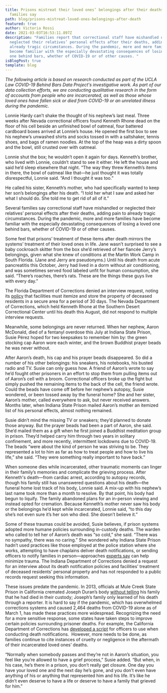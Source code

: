 ```yaml
---
title: Prisons mistreat their loved ones’ belongings after their deaths, some
  families say
path: blog/prisons-mistreat-loved-ones-belongings-after-death
featured: true
author: Victoria Rossi
date: 2021-03-03T16:53:11.897Z
description: "Families report that correctional staff have mishandled or
  neglected their relatives’ personal effects after their deaths, adding pain to
  already tragic circumstances. During the pandemic, more and more families have
  become familiar with the especially devastating consequences of losing a loved
  one behind bars, whether of COVID-19 or of other causes. "
isBlogPost: true
template: blog
---
```

*The following article is based on research conducted as part of the UCLA Law COVID-19 Behind Bars Data Project's investigative work. As part of our data collection efforts, we are conducting qualitative research in the form of accounts from people who are incarcerated, as well as those whose loved ones have fallen sick or died from COVID-19 or an unrelated illness during the pandemic.*

Lonnie Hardy can’t shake the thought of his nephew’s last meal. Three weeks after Nevada correctional officers found Kenneth Rhone dead on the floor of his cell beside an unfinished bowl of oatmeal, four battered cardboard boxes arrived at Lonnie’s house. He opened the first box to see his nephew’s unwashed shirts and socks tossed in with a saltshaker, tennis shoes, and bags of ramen noodles. At the top of the heap was a dirty spoon and the bowl, still crusted over with oatmeal.

Lonnie shut the box; he wouldn’t open it again for days. Kenneth’s brother, who lived with Lonnie, couldn’t stand to see it either. He left the house and said he’d sleep elsewhere that night. “The way they threw Kenneth’s items in there, the bowl of oatmeal like that—he just thought it was totally disrespectful, Lonnie said. “And I thought it was too.”

He called his sister, Kenneth’s mother, who had specifically wanted to keep her son’s belongings after his death. “I told her what I saw and asked her what I should do. She told me to get rid of all of it.”

Several families say correctional staff have mishandled or neglected their relatives’ personal effects after their deaths, adding pain to already tragic circumstances. During the pandemic, more and more families have become familiar with the especially devastating consequences of losing a loved one behind bars, whether of COVID-19 or of other causes. 

Some feel that prisons’ treatment of these items after death mirrors the systems’ treatment of their loved ones in life. Jane wasn’t surprised to see a baby cockroach skitter from the box she’d retrieved of her fiancée Jerry’s belongings, given what she knew of conditions at the Martin Work Camp in South Florida. (Jane and Jerry are pseudonyms.) Until his death from acute pancreatitis this October, Jerry had lived in a dorm without air conditioning, and was sometimes served food labeled unfit for human consumption, she said. “There’s roaches, there’s rats. These are the things these guys live with every day.”

The Florida Department of Corrections denied an interview request, noting its [policy](https://www.flrules.org/gateway/RuleNo.asp?ID=33-602.201) that facilities must itemize and store the property of deceased residents in a secure area for a period of 30 days. The Nevada Department of Corrections, which held Kenneth Rhone at the Southern Desert Correctional Center until his death this August, did not respond to multiple interview requests.

Meanwhile, some belongings are never returned. When her nephew, Aaron McDonald, died of a fentanyl overdose this July at Indiana State Prison, Susie Pérez hoped for two keepsakes to remember him by: the green stocking cap Aaron wore each winter, and the brown Buddhist prayer beads he was never without. 

After Aaron’s death, his cap and his prayer beads disappeared. So did a number of his other belongings: his sneakers, his notebooks, his busted radio and TV. Susie can only guess how. A friend of Aaron’s wrote to say he’d fought other prisoners in an effort to stop them from pulling items out of Aaron’s cell with a broom. Correctional officers broke up the fight but simply pushed the remaining items to the back of the cell, the friend wrote. Could the beads have come off before her nephew’s autopsy, Susie wondered, or been tossed away by the funeral home? She and her sister, Aaron’s mother, called everywhere to ask, but never received answers. Months later, when Indiana State Prison mailed Aaron’s mother an itemized list of his personal effects, almost nothing remained.

Susie didn’t mind the missing TV or sneakers; they’d planned to donate those anyway. But the prayer beads had been a part of Aaron, she said. She’d mailed them as a gift when he first joined a Buddhist meditation group in prison. They’d helped carry him through two years in solitary confinement, and more recently, intermittent lockdowns due to COVID-19. The beads “were about the kind of person he was striving to be. They represented a lot to him as far as how to treat people and how to live his life,” she said. “They were something really important to have back.”

When someone dies while incarcerated, other traumatic moments can linger in their family’s memories and complicate the grieving process. After Kenneth's death—from cardiac arrest, according to autopsy records, though his family still has unanswered questions about his death—the funeral home lost track of his body, Lonnie said. A mix-up with his nephew’s last name took more than a month to resolve. By that point, his body had begun to liquify. The family abandoned plans for an in-person viewing and instead opted for cremation. Because Kenneth’s mother never saw his body or the belongings he’d kept while incarcerated, Lonnie said, “to this day she’s not even sure it’s her son who died. She doesn’t believe it.”

Some of these traumas could be avoided, Susie believes, if prison systems adopted more humane policies surrounding in-custody deaths. The warden who called to tell her of Aaron’s death was “so cold,” she said. “There was no sympathy, there was no caring.” She wondered why Indiana State Prison hadn’t used practices like those employed at the police station where she works, attempting to have chaplains deliver death notifications, or sending officers to notify families in person—approaches [experts say](https://www.fbi.gov/news/stories/death-notification-with-compassion) can help minimize trauma. The Indiana Department of Corrections denied a request for an interview about its death notification policies and facilities’ treatment of deceased residents’ personal property and has not responded to a public records request seeking this information.

These issues predate the pandemic. In 2013, officials at Mule Creek State Prison in California cremated Joseph Duran’s body [without telling](https://www.reuters.com/article/us-usa-california-prison-death/california-sued-over-pepper-spray-death-of-mentally-ill-prisoner-idUKKBN0H000R20140905) his family that he had died in their custody; Joseph’s family only learned of his death through a reporter. It is hard to say if the pandemic, which has overwhelmed corrections systems and caused 2,464 deaths from COVID-19 alone as of March 1, has made these practices more widespread. Recognizing the need for a more sensitive response, some states have taken steps to improve certain policies surrounding prisoner deaths. For example, the California Department of Corrections has [developed a script](https://www.themarshallproject.org/2018/06/21/your-loved-one-dies-the-prison-leaves-a-voicemail) for officers to use when conducting death notifications.  However, more needs to be done, as families continue to cite instances of cruelty or negligence in the aftermath of their incarcerated loved ones’ deaths. 

“Normally when somebody passes and they’re not in Aaron’s situation, you feel like you’re allowed to have a grief process,” Susie added. “But when, in his case, he’s there in a prison, you don’t really get closure. One day you have your loved one and the next day he’s gone, and you don’t even have anything of his or anything that represented him and his life. It’s like he didn’t even deserve to have a life or deserve to have a family that grieved for him.”